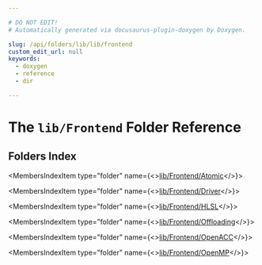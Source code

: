 ```yaml
---

# DO NOT EDIT!
# Automatically generated via docusaurus-plugin-doxygen by Doxygen.

slug: /api/folders/lib/lib/frontend
custom_edit_url: null
keywords:
  - doxygen
  - reference
  - dir

---
```





# The `lib/Frontend` Folder Reference

<DoxygenPage pluginConfig={pluginConfig}>



## Folders Index

<MembersIndex>

<MembersIndexItem
  type="folder"
  name={<><a href="/docs/api/folders/lib/lib/frontend/lib/frontend/atomic">lib/Frontend/Atomic</a></>}>
</MembersIndexItem>

<MembersIndexItem
  type="folder"
  name={<><a href="/docs/api/folders/lib/lib/frontend/lib/frontend/driver">lib/Frontend/Driver</a></>}>
</MembersIndexItem>

<MembersIndexItem
  type="folder"
  name={<><a href="/docs/api/folders/lib/lib/frontend/lib/frontend/hlsl">lib/Frontend/HLSL</a></>}>
</MembersIndexItem>

<MembersIndexItem
  type="folder"
  name={<><a href="/docs/api/folders/lib/lib/frontend/lib/frontend/offloading">lib/Frontend/Offloading</a></>}>
</MembersIndexItem>

<MembersIndexItem
  type="folder"
  name={<><a href="/docs/api/folders/lib/lib/frontend/lib/frontend/openacc">lib/Frontend/OpenACC</a></>}>
</MembersIndexItem>

<MembersIndexItem
  type="folder"
  name={<><a href="/docs/api/folders/lib/lib/frontend/lib/frontend/openmp">lib/Frontend/OpenMP</a></>}>
</MembersIndexItem>

</MembersIndex>


</DoxygenPage>
